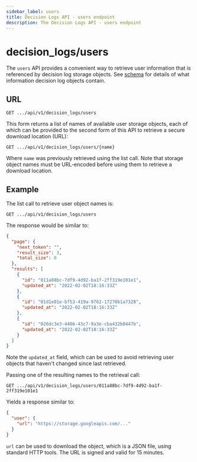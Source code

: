 ```yaml
---
sidebar_label: users
title: Decision Logs API - users endpoint
description: The Decision Logs API - users endpoint
---
```


# decision_logs/users

The `users` API provides a convenient way to retrieve user information that is referenced by decision log storage
objects. See [schema](/docs/decision-logs-guide/schemas) for details of what information decision log objects contain.

## URL

`GET .../api/v1/decision_logs/users`

This form returns a list of names of available user storage objects, each of which can be provided to the
second form of this API to retrieve a secure download location (URL):

`GET .../api/v1/decision_logs/users/{name}`

Where `name` was previously retrieved using the list call. Note that storage object names must be
URL-encoded before using them to retrieve a download location.

## Example

The list call to retrieve user object names is:

`GET .../api/v1/decision_logs/users`

The response would be similar to:

```json
{
  "page": {
    "next_token": "",
    "result_size": 3,
    "total_size": 0
  },
  "results": [
    {
      "id": "011a88bc-7df9-4d92-ba1f-2ff319e101e1",
      "updated_at": "2022-02-02T18:16:33Z"
    },
    {
      "id": "01d1e01e-bf53-419a-9762-17270b1a7328",
      "updated_at": "2022-02-02T18:16:33Z"
    },
    {
      "id": "026dc3e3-4406-43c7-9a3e-cba432b0447b",
      "updated_at": "2022-02-02T18:16:33Z"
    }
  ]
}
```

Note the `updated_at` field, which can be used to avoid retrieving user objects that haven't changed since last
retrieved.

Passing one of the resulting names to the retrieval call:

`GET .../api/v1/decision_logs/users/011a88bc-7df9-4d92-ba1f-2ff319e101e1`

Yields a response similar to:

```json
{
  "user": {
    "url": "https://storage.googleapis.com/..."
  }
}
```

`url` can be used to download the object, which is a JSON file, using standard HTTP tools. The URL is signed
and valid for 15 minutes.
